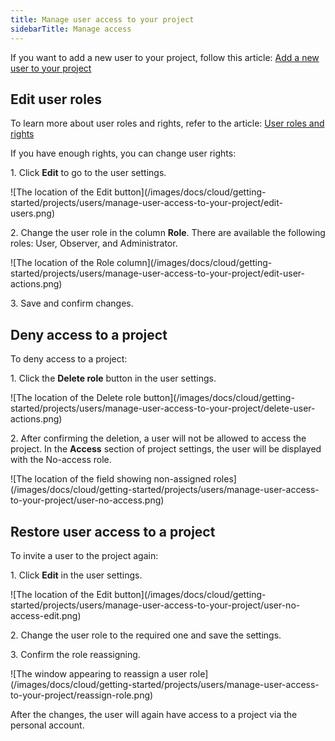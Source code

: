 ---
title: Manage user access to your project
sidebarTitle: Manage access
---

If you want to add a new user to your project, follow this article: [Add a new user to your project](/cloud/getting-started/projects/users/add-a-new-user-to-your-project)

## Edit user roles

To learn more about user roles and rights, refer to the article: [User roles and rights](/cloud/getting-started/projects/users/user-roles-and-rights)

If you have enough rights, you can change user rights:

1\. Click **Edit** to go to the user settings. 


<Frame>![The location of the Edit button](/images/docs/cloud/getting-started/projects/users/manage-user-access-to-your-project/edit-users.png)</Frame>



2\. Change the user role in the column **Role**. There are available the following roles: User, Observer, and Administrator. 


<Frame>![The location of the Role column](/images/docs/cloud/getting-started/projects/users/manage-user-access-to-your-project/edit-user-actions.png)</Frame>



3\. Save and confirm changes. 

## Deny access to a project

To deny access to a project:

1\. Click the **Delete role** button in the user settings. 


<Frame>![The location of the Delete role button](/images/docs/cloud/getting-started/projects/users/manage-user-access-to-your-project/delete-user-actions.png)</Frame>



2\. After confirming the deletion, a user will not be allowed to access the project. In the **Access** section of project settings, the user will be displayed with the No-access role. 


<Frame>![The location of the field showing non-assigned roles](/images/docs/cloud/getting-started/projects/users/manage-user-access-to-your-project/user-no-access.png)</Frame>



## Restore user access to a project

To invite a user to the project again:

1\. Click **Edit** in the user settings.


<Frame>![The location of the Edit button](/images/docs/cloud/getting-started/projects/users/manage-user-access-to-your-project/user-no-access-edit.png)</Frame>



2\. Change the user role to the required one and save the settings.

3\. Confirm the role reassigning.


<Frame>![The window appearing to reassign a user role](/images/docs/cloud/getting-started/projects/users/manage-user-access-to-your-project/reassign-role.png)</Frame>



After the changes, the user will again have access to a project via the personal account.